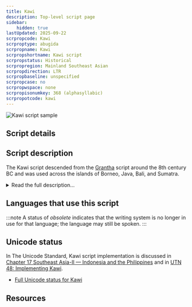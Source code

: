 ```yaml
---
title: Kawi
description: Top-level script page
sidebar:
    hidden: true
lastUpdated: 2025-09-22
scrpropcode: Kawi
scrproptype: abugida
scrpropname: Kawi
scrpropshortname: Kawi script
scrpropstatus: Historical
scrpropregion: Mainland Southeast Asian
scrpropdirection: LTR
scrpropbaseline: unspecified
scrpropcase: no
scrpropwspace: none
scrpropisonumkey: 368 (alphasyllabic)
scrpropotcode: kawi
---
```



![Kawi script sample](../images/kawi-sample.png "Excerpt from the Laguna Copperplate Inscription via Wikipedia.")

## Script details

<ScriptDetails />

## Script description

The Kawi script descended from the [Grantha](/scrlang/scripts/gran) script around the 8th century BC and was used across the islands of Borneo, Java, Bali, and Sumatra.

<details>
<summary>Read the full description...</summary>The script originated in Java, and as a result is also sometimes called Old Javanese.

Kawi was an abugida; consonant characters are read with an inherent vowel. Diacritics are added to the consonant either to suppress the vowel entirely or to change it to a different vowel.

The Kawi alphabet developed around the 16th century AD into the current [Javanese](/scrlang/scripts/java) script. This transition was more stylistic than structural; the visual composition of the script changed but the way it worked stayed the same.
</details>

## Languages that use this script

:::note
A status of _obsolete_ indicates that the writing system is no longer in use for that language; the language may still be spoken.
:::

<WsList script='Kawi' wsMax='5' />

## Unicode status

In The Unicode Standard, Kawi script implementation is discussed in [Chapter 17 Southeast Asia-II — Indonesia and the Philippines](https://www.unicode.org/versions/latest/core-spec/chapter-17/#G40419) and in [UTN 48: Implementing Kawi](https://www.unicode.org/notes/tn48/).

- [Full Unicode status for Kawi](/scrlang/unicode/kawi-unicode)



## Resources

<ScriptResources detailSummary='seemore' />


